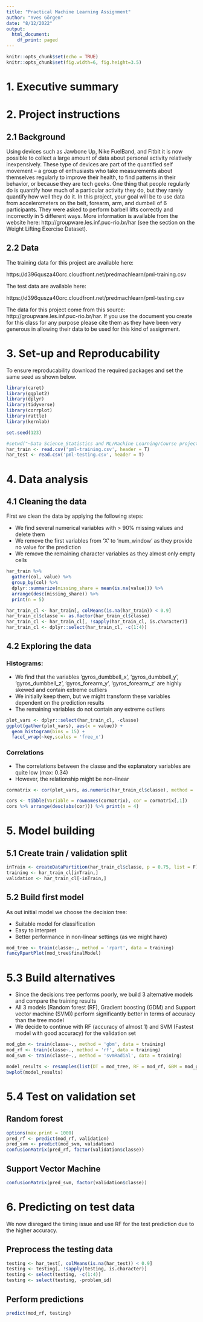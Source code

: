 ```yaml
---
title: "Practical Machine Learning Assignment"
author: "Yves Görgen"
date: "8/12/2022"
output:
  html_document:
    df_print: paged
---
```


```r
knitr::opts_chunk$set(echo = TRUE)
knitr::opts_chunk$set(fig.width=6, fig.height=3.5)
```

# 1. Executive summary


# 2. Project instructions

## 2.1 Background

Using devices such as Jawbone Up, Nike FuelBand, and Fitbit it is now possible to collect a large amount of data about personal activity relatively inexpensively. These type of devices are part of the quantified self movement – a group of enthusiasts who take measurements about themselves regularly to improve their health, to find patterns in their behavior, or because they are tech geeks. One thing that people regularly do is quantify how much of a particular activity they do, but they rarely quantify how well they do it. In this project, your goal will be to use data from accelerometers on the belt, forearm, arm, and dumbell of 6 participants. They were asked to perform barbell lifts correctly and incorrectly in 5 different ways. More information is available from the website here: http://groupware.les.inf.puc-rio.br/har (see the section on the Weight Lifting Exercise Dataset). 

## 2.2 Data

The training data for this project are available here: 

https://d396qusza40orc.cloudfront.net/predmachlearn/pml-training.csv

The test data are available here:

https://d396qusza40orc.cloudfront.net/predmachlearn/pml-testing.csv

The data for this project come from this source: http://groupware.les.inf.puc-rio.br/har. If you use the document you create for this class for any purpose please cite them as they have been very generous in allowing their data to be used for this kind of assignment.  

\newpage

# 3. Set-up and Reproducability

To ensure reproducability download the required packages and set the same seed as shown below.

```r
library(caret)
library(ggplot2)
library(dplyr)
library(tidyverse)
library(corrplot)
library(rattle)
library(kernlab)

set.seed(123)

#setwd("~Data Science_Statistics and ML/Machine Learning/Course project")
har_train <- read.csv('pml-training.csv', header = T)
har_test <- read.csv('pml-testing.csv', header = T)
```

\newpage

# 4. Data analysis

## 4.1 Cleaning the data

First we clean the data by applying the following steps:

 * We find several numerical variables with > 90% missing values and delete them
 * We remove the first variables from 'X' to 'num_window' as they provide no value for the prediction 
 * We remove the remaining character variables as they almost only empty cells

```r
har_train %>%
  gather(col, value) %>%
  group_by(col) %>%
  dplyr::summarize(missing_share = mean(is.na(value))) %>%
  arrange(desc(missing_share)) %>%
  print(n = 5)
```

```r
har_train_cl <- har_train[, colMeans(is.na(har_train)) < 0.9]
har_train_cl$classe <- as.factor(har_train_cl$classe)
har_train_cl <- har_train_cl[, !sapply(har_train_cl, is.character)]
har_train_cl <- dplyr::select(har_train_cl, -c(1:4))
```

## 4.2 Exploring the data

### Histograms:

 * We find that the variables 'gyros_dumbbell_x', 'gyros_dumbbell_y', 'gyros_dumbbell_z', 'gyros_forearm_y', 'gyros_forearm_z' are highly skewed and contain extreme outliers
 * We initially keep them, but we might transform these variables dependent on the prediction results
 * The remaining variables do not contain any extreme outliers

```r
plot_vars <- dplyr::select(har_train_cl, -classe)
ggplot(gather(plot_vars), aes(x = value)) + 
  geom_histogram(bins = 15) +
  facet_wrap(~key,scales = 'free_x') 
```

### Correlations

 * The correlations between the classe and the explanatory variables are quite low (max: 0.34)
 * However, the relationship might be non-linear

```r
cormatrix <- cor(plot_vars, as.numeric(har_train_cl$classe), method = 'pearson')

cors <- tibble(Variable = rownames(cormatrix), cor = cormatrix[,1])
cors %>% arrange(desc(abs(cor))) %>% print(n = 4)
```

\newpage

# 5. Model building

## 5.1 Create train / validation split

```r
inTrain <- createDataPartition(har_train_cl$classe, p = 0.75, list = F)
training <- har_train_cl[inTrain,]
validation <- har_train_cl[-inTrain,]
```

## 5.2 Build first model

As out initial model we choose the decision tree:

 * Suitable model for classification
 * Easy to interpret
 * Better performance in non-linear settings (as we might have)

```r
mod_tree <- train(classe~., method = 'rpart', data = training)
fancyRpartPlot(mod_tree$finalModel)
```

# 5.3 Build alternatives

 * Since the decisions tree performs poorly, we build 3 alternative models and compare the training results
 * All 3 models (Random forest (RF), Gradient boosting (GDM) and Support vector machine (SVM)) perform significantly better in terms of accuracy than the tree model
 * We decide to continue with RF (accuracy of almost 1) and SVM (Fastest model with good accuracy) for the validation set

```r
mod_gbm <- train(classe~., method = 'gbm', data = training)
mod_rf <- train(classe~., method = 'rf', data = training)
mod_svm <- train(classe~., method = 'svmRadial', data = training)
```

```r
model_results <- resamples(list(DT = mod_tree, RF = mod_rf, GBM = mod_gbm, SVM = mod_svm))
bwplot(model_results)
```

# 5.4 Test on validation set

## Random forest
```r
options(max.print = 1000)
pred_rf <- predict(mod_rf, validation)
pred_svm <- predict(mod_svm, validation)
confusionMatrix(pred_rf, factor(validation$classe))
```

## Support Vector Machine
```r
confusionMatrix(pred_svm, factor(validation$classe))
```

\newpage

# 6. Predicting on test data

We now disregard the timing issue and use RF for the test prediction due to the higher accuracy.

## Preprocess the testing data
```r
testing <- har_test[, colMeans(is.na(har_test)) < 0.9]
testing <- testing[, !sapply(testing, is.character)]
testing <- select(testing, -c(1:4))
testing <- select(testing, -problem_id)
```

## Perform predictions
```r
predict(mod_rf, testing)
```

